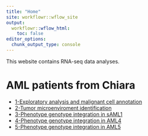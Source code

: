 ```yaml
---
title: "Home"
site: workflowr::wflow_site
output:
  workflowr::wflow_html:
    toc: false
editor_options:
  chunk_output_type: console
---
```


This  website contains RNA-seq data analyses.

# AML patients from Chiara

- [1-Exploratory analysis and malignant cell annotation](00_malignant_non_malignant_annotations.html)
- [2-Tumor microenviroment identification](01_tme_annotation.html)
- [3-Phenotype genotype integration in sAML1](02_integration_phenotype_genotype_sAML1.html)
- [4-Phenotype genotype integration in AML4](03_integration_phenotype_genotype_AML4.html)
- [5-Phenotype genotype integration in AML5](04_integration_phenotype_genotype_AML5.html)
